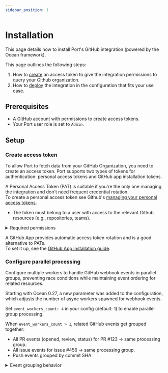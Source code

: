 ```yaml
---
sidebar_position: 1
---
```



# Installation

This page details how to install Port's GitHub integration (powered by the Ocean framework).

This page outlines the following steps:

1. How to [create](#create-access-token) an access token to give the integration permissions to query your Github organization.
2. How to [deploy](#deploy-the-integration) the integration in the configuration that fits your use case.

## Prerequisites

- A GitHub account with permissions to create access tokens.
- Your Port user role is set to `Admin`.

## Setup

### Create access token

To allow Port to fetch data from your GitHub Organization, you need to create an access token. Port supports two types of tokens for authentication: personal access tokens and GitHub app installation tokens.

<Tabs>
<TabItem value="pat" label="Personal Access Token (PAT)">

A Personal Access Token (PAT) is suitable if you're the only one managing the integration and don't need frequent credential rotation.  
To create a personal access token see Github's [managing your personal access tokens](https://docs.github.com/en/authentication/keeping-your-account-and-data-secure/managing-your-personal-access-tokens).

- The token must belong to a user with access to the relevant Github resources (e.g., repositories, teams).

<details>
  <summary>Required permissions</summary>
  
  These are the necessary permissions if you're creating a fine-grained PAT.
  
  **Repository permissions:**
  - **Content**: Readonly
  - **Metadata**: Readonly
  - **Pull Requests**: Readonly
  - **Deployments**: Readonly
  - **Environments**: Readonly
  
  **Organization permissions:**
  - **Webhooks**: Read and Write (for managing webhook)


:::note Default permissions
You will be prompted to confirm the above listed permissions when creating a personal access token.

Permissions can be given to selected repositories in your organization, or to all repositories.   
You can reconfigure the permission at any time, giving it access to new repositories, or removing access.

:::
</details>

</TabItem>
<TabItem value="github-app" label="GitHub App">

A GitHub App provides automatic access token rotation and is a good alternative to PATs.  
To set it up, see the [GitHub App installation guide](./github-app.mdx).

</TabItem>
</Tabs>

### Configure parallel processing

Configure multiple workers to handle GitHub webhook events in parallel groups, preventing race conditions while maintaining event ordering for related resources.

Starting with Ocean 0.27, a new parameter was added to the configuration, which adjusts the number of async workers spawned for webhook events.

Set `event_workers_count: 4` in your config (default: 1) to enable parallel group processing.

When `event_workers_count > 1`, related GitHub events get grouped together:
- All PR events (opened, review, status) for PR #123 → same processing group.
- All issue events for issue #456 → same processing group.
- Push events grouped by commit SHA.

<details>
  <summary>Event grouping behavior</summary>
  
  **Supported event types:**
  - **Pull Requests**: Grouped by PR number (`pull_request`, `pull_request_review`, `pull_request_review_comment`)
  - **Issues**: Grouped by issue number (`issues`, `issue_comment`)
  - **Pushes**: Grouped by commit SHA (`push`)
  - **Releases**: Grouped by release ID (`release`)
  - **Workflow Runs**: Grouped by run ID (`workflow_run`)
  - **Status Checks**: Grouped by commit SHA (`status`)
  
  **Fallback**: If the event type isn't recognized, the payload will be scanned for the first `number`, `id`, or `sha` field.

:::note Processing guarantees
Events within the same group are processed sequentially to maintain order and prevent conflicts.
Different groups can be processed in parallel across workers.
With `event_workers_count: 1`, all events are processed sequentially using a simple queue.
:::
</details>

<InstallMethods setupName="classic" />
